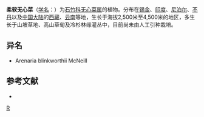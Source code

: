 {{Speciesbox
| taxon = Arenaria(植物) debilis
| binomial_authority = Hook. f.
}}

'''柔软无心菜'''（[[学名|学名]]：{{lang|la|''Arenaria debilis''}}）为[[石竹科|石竹科]][[无心菜属|无心菜属]]的植物。分布在[[锡金|锡金]]、[[印度|印度]]、[[尼泊尔|尼泊尔]]、[[不丹|不丹]]以及[[中国大陆|中国大陆]]的[[西藏|西藏]]、[[云南|云南]]等地，生长于海拔2,500米至4,500米的地区，多生长于山坡草地、高山草甸及冷杉林缘灌丛中，目前尚未由人工引种栽培。

== 异名 ==
* Arenaria blinkworthii McNeill

== 参考文献 ==
<div class="references-small">
* {{cite web| url =http://www.bioinfo.cn/db05/KmzwSpecies.php?action=view&id=3638| title =柔软无心菜| work =《中国高等植物数据库全库》| publisher =中国科学院微生物研究所| author =昆明植物研究所| accessdate =2009-02-24| deadurl =yes| archiveurl =https://web.archive.org/web/20160305063818/http://www.bioinfo.cn/db05/KmzwSpecies.php?action=view&id=3638| archivedate =2016-03-05}}
</div>
{{Taxonbar|from=Q11108768}}

[[Category:无心菜属|R]]